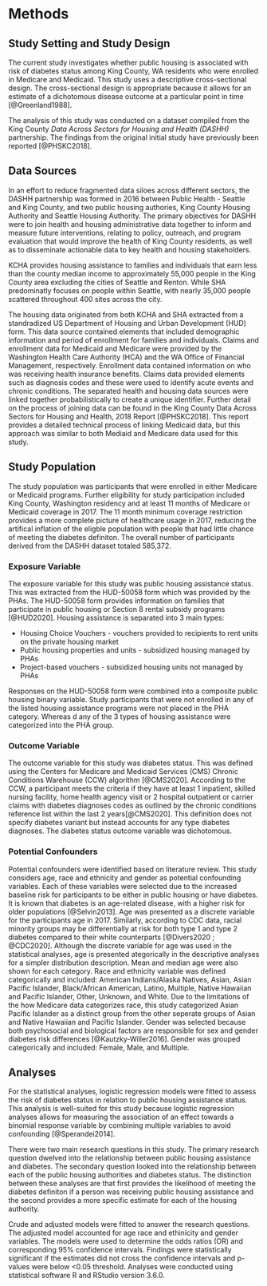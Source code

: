 # Methods {}
## Study Setting and Study Design
The current study investigates whether public housing is associated with risk of diabetes status among King County, WA residents who were enrolled in Medicare and Medicaid. This study uses a descriptive cross-sectional design. The cross-sectional design is appropriate because it allows for an estimate of a dichotomous disease outcome at a particular point in time [@Greenland1988].

The analysis of this study was conducted on a dataset compiled from the King County _Data Across Sectors for Housing and Health (DASHH)_ partnership. The findings from the original initial study have previously been reported [@PHSKC2018].

## Data Sources
In an effort to reduce fragmented data siloes across different sectors, the DASHH partnership was formed in 2016 between Public Health - Seattle and King County, and two public housing authories, King County Housing Authority and Seattle Housing Authority. The primary objectives for DASHH were to join health and housing administrative data together to inform and measure future interventions, relating to policy, outreach, and program evaluation that would improve the health of King County residents, as well as to disseminate actionable data to key health and housing stakeholders.

KCHA provides housing assistance to families and individuals that earn less than the county median income to approximately 55,000 people in the King County area excluding the cities of Seattle and Renton. While SHA predominatly focuses on people within Seattle, with nearly 35,000 people scattered throughout 400 sites across the city.

The housing data originated from both KCHA and SHA extracted from a standradized US Department of Housing and Urban Development (HUD) form. This data source contained elements that included demographic information and period of enrollment for families and individuals. Claims and enrollment data for Medicaid and Medicare were provided by the Washington Health Care Authority (HCA) and the WA Office of Financial Management, respectively. Enrollment data contained information on who was receiving health insurance benefits. Claims data provided elements such as diagnosis codes and these were used to identify acute events and chronic conditions. The separated health and housing data sources were linked together probabilistically to create a unique identifier. Further detail on the process of joining data can be found in the King County Data Across Sectors for Housing and Health, 2018 Report [@PHSKC2018]. This report provides a detailed technical process of linking Medicaid data, but this approach was similar to both Mediaid and Medicare data used for this study.

## Study Population
The study population was participants that were enrolled in either Medicare or Medicaid programs. Further eligibility for study participation included King County, Washington residency and at least 11 months of Medicare or Medicaid coverage in 2017. The 11 month minimum coverage restriction provides a more complete picture of healthcare usage in 2017, reducing the artifical inflation of the eligble population with people that had little chance of meeting the diabetes definiton. The overall number of participants derived from the DASHH dataset totaled 585,372.

### Exposure Variable
The exposure variable for this study was public housing assistance status. This was extracted from the HUD-50058 form which was provided by the PHAs. The HUD-50058 form provides information on families that participate in public housing or Section 8 rental subsidy programs [@HUD2020]. Housing assistance is separated into 3 main types:

* Housing Choice Vouchers - vouchers provided to recipients to rent units on the private housing market
* Public housing properties and units - subsidized housing managed by PHAs
* Project-based vouchers - subsidized housing units not managed by PHAs

Responses on the HUD-50058 form were combined into a composite public housing binary variable. Study participants that were not enrolled in any of the listed housing assistance programs were not placed in the PHA category. Whereas d any of the 3 types of housing assistance were categorized into the PHA group.

### Outcome Variable
The outcome variable for this study was diabetes status. This was defined using the Centers for Medicare and Medicaid Services (CMS) Chronic Conditions Warehouse (CCW) algorithm [@CMS2020]. According to the CCW, a participant meets the criteria if they have at least 1 inpatient, skilled nursing facility, home health agency visit or 2 hospital outpatient or carrier claims with diabetes diagnoses codes as outlined by the chronic conditions reference list within the last 2 years[@CMS2020]. This definition does not specify diabetes variant but instead accounts for any type diabetes diagnoses. The diabetes status outcome variable was dichotomous.

### Potential Confounders
Potential confounders were identified based on literature review. This study considers age, race and ethnicity and gender as potential confounding variables. Each of these variables were selected due to the increased baseline risk for participants to be either in public housing or have diabetes. It is known that diabetes is an age-related disease, with a higher risk for older populations [@Selvin2013]. Age was presented as a discrete variable for the participants age in 2017. Similarly, according to CDC data, racial minority groups may be differentially at risk for both type 1 and type 2 diabetes compared to their white counterparts [@Divers2020 ; @CDC2020]. Although the discrete variable for age was used in the statistical analyses, age is presented ategorically in the descriptive analyses for a simpler distribution description. Mean and median age were also shown for each category. Race and ethnicity variable was defined categorically and included: American Indians/Alaska Natives, Asian, Asian Pacific Islander, Black/African American, Latino, Multiple, Native Hawaiian and Pacific Islander, Other, Unknown, and White. Due to the limitations of the how Medicare data categorizes race, this study categorized Asian Pacific Islander as a distinct group from the other seperate groups of Asian and Native Hawaiian and Pacific Islander. Gender was selected because both psychosocial and biological factors are responsible for sex and gender diabetes risk differences [@Kautzky-Willer2016]. Gender was grouped categorically and included: Female, Male, and Multiple.

## Analyses
For the statistical analyses, logistic regression models were fitted to assess the risk of diabetes status in relation to public housing assistance status. This analysis is well-suited for this study because logistic regression analyses allows for measuring the association of an effect towards a binomial response variable by combining multiple variables to avoid confounding [@Sperandei2014].

There were two main research questions in this study. The primary research question dwelved into the relationship between public housing assistance and diabetes. The secondary question looked into the relationship between each of the public housing authorities and diabetes status. The distinction between these analyses are that first provides the likelihood of meeting the diabetes definiton if a person was receiving public housing assistance and the second provides a more specific estimate for each of the housing authority.

Crude and adjusted models were fitted to answer the research questions. The adjusted model accounted for age race and ethinicity and gender variables.
The models were used to determine the odds ratios (OR) and corresponding 95% confidence intervals. Findings were statistically significant if the estimates did not cross the confidence intervals and p-values were below <0.05 threshold. Analyses were conducted using statistical software R and RStudio version 3.6.0.
